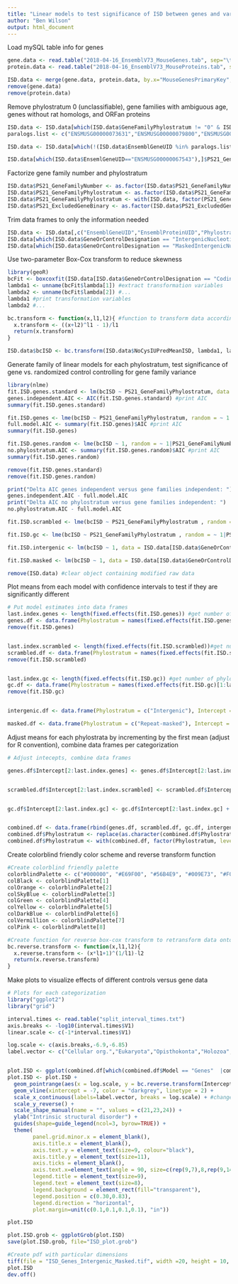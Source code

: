 ```yaml
---
title: "Linear models to test significance of ISD between genes and various controls"
author: "Ben Wilson"
output: html_document
---
```

  
Load mySQL table info for genes
```r
gene.data <- read.table("2018-04-16_EnsemblV73_MouseGenes.tab", sep="\t",header=T) 
protein.data <- read.table("2018-04-16_EnsemblV73_MouseProteins.tab", sep="\t",header=T)

ISD.data <- merge(gene.data, protein.data, by.x="MouseGenesPrimaryKey", by.y="MouseGenesForeignKey")
remove(gene.data)
remove(protein.data)
```

Remove phylostratum 0 (unclassifiable), gene families with ambiguous age, genes without rat homologs, and ORFan proteins
```r
ISD.data <- ISD.data[which(ISD.data$GeneFamilyPhylostratum != "0" & ISD.data$PS21_GeneFamilyPhylostratum != "21" & ISD.data$PS21_ExcludedGeneBinary != "1" ),] #exclude unclassifiable genes, false-positive rich ORFans
paralogs.list <- c("ENSMUSG00000073631","ENSMUSG00000079800","ENSMUSG00000094728","ENSMUSG00000095240","ENSMUSG00000095366","ENSMUSG00000095450","ENSMUSG00000095787","ENSMUSG00000096100","ENSMUSG00000096850")

ISD.data <- ISD.data[which(!(ISD.data$EnsemblGeneUID %in% paralogs.list)),]#remove genes with known paralogy to other genes

```

```r
ISD.data[which(ISD.data$EnsemlGeneUID=="ENSMUSG00000067543"),]$PS21_GeneFamilyNumber <-ISD.data[which(ISD.data$EnsemlGeneUID=="ENSMUSG00000052262"),]$PS21_GeneFamilyNumber #Fix gene family for two pahari genes

```

Factorize gene family number and phylostratum
```r
ISD.data$PS21_GeneFamilyNumber <- as.factor(ISD.data$PS21_GeneFamilyNumber) #factorize gene family ID to prevent numeric interpretation by R
ISD.data$PS21_GeneFamilyPhylostratum <- as.factor(ISD.data$PS21_GeneFamilyPhylostratum) #factorize variable to ensure that it is not interpreted as numeric variable
ISD.data$PS21_GeneFamilyPhylostratum <- with(ISD.data, factor(PS21_GeneFamilyPhylostratum, levels = c(sort(unique(ISD.data$PS21_GeneFamilyPhylostratum)),"Intergenic","Repeat-masked"))) # set levels of categorical phylostratum variable
ISD.data$PS21_ExcludedGeneBinary <- as.factor(ISD.data$PS21_ExcludedGeneBinary) #factorize binary category for gene families with ambiguous age
```

Trim data frames to only the information needed
```r
ISD.data <- ISD.data[,c("EnsemblGeneUID","EnsemblProteinUID","Phylostratum","PS21_GeneFamilyPhylostratum","PS21_GeneFamilyNumber","NoCysIUPredMeanISD","GeneOrControlDesignation","PS21_ExcludedGeneBinary","EvolutionaryRateHighestOrthologRate")] #subset needed columns
ISD.data[which(ISD.data$GeneOrControlDesignation == "IntergenicNucleotideSeqControl"),]$PS21_GeneFamilyPhylostratum <- "Intergenic" #Give intergenic sequence a categorical phylostratum for comparison
ISD.data[which(ISD.data$GeneOrControlDesignation == "MaskedIntergenicNucleotideSeqControl"),]$PS21_GeneFamilyPhylostratum <- "Repeat-masked" #Give repeat-masked intergenic sequence a categorical phylostratum

```


Use two-parameter Box-Cox transform to reduce skewness
```r
library(geoR)
bcFit <- boxcoxfit(ISD.data[ISD.data$GeneOrControlDesignation == "CodingGene",]$NoCysIUPredMeanISD, lambda2 =  TRUE) #fit a Box-Cox transform to data, exclude mouse-specific genes
lambda1 <- unname(bcFit$lambda[1]) #extract transformation variables
lambda2 <- unname(bcFit$lambda[2]) #...
lambda1 #print transformation variables
lambda2 #...

bc.transform <- function(x,l1,l2){ #function to transform data according to Box-Cox transformation fit
  x.transform <- ((x+l2)^l1 - 1)/l1
  return(x.transform)
}

ISD.data$bcISD <- bc.transform(ISD.data$NoCysIUPredMeanISD, lambda1, lambda2) #create another column variable for transformed IUPred ISD values
```


Generate family of linear models for each phylostratum, test significance of gene vs. randomized control controlling for gene family variance
```r
library(nlme)
fit.ISD.genes.standard <- lm(bcISD ~ PS21_GeneFamilyPhylostratum, data = ISD.data[which(ISD.data$GeneOrControlDesignation == "CodingGene"),]) #fit standard linear model of ISD vs. PS
genes.independent.AIC <- AIC(fit.ISD.genes.standard) #print AIC
summary(fit.ISD.genes.standard)

fit.ISD.genes <- lme(bcISD ~ PS21_GeneFamilyPhylostratum, random = ~ 1|PS21_GeneFamilyNumber, data = ISD.data[which(ISD.data$GeneOrControlDesignation == "CodingGene"),], na.action = na.exclude,  method = "ML") #fit mixed-effects model with gene family annotation as random effect
full.model.AIC <- summary(fit.ISD.genes)$AIC #print AIC
summary(fit.ISD.genes)

fit.ISD.genes.random <- lme(bcISD ~ 1, random = ~ 1|PS21_GeneFamilyNumber, data = ISD.data[which(ISD.data$GeneOrControlDesignation == "CodingGene"),], na.action = na.exclude) #fit model with PS and just random effect of gene family for comparison
no.phylostratum.AIC <- summary(fit.ISD.genes.random)$AIC #print AIC
summary(fit.ISD.genes.random)

remove(fit.ISD.genes.standard)
remove(fit.ISD.genes.random)

print("Delta AIC genes independent versus gene families independent: ")
genes.independent.AIC - full.model.AIC
print("Delta AIC no phylostratum versus gene families independent: ")
no.phylostratum.AIC - full.model.AIC

fit.ISD.scrambled <- lme(bcISD ~ PS21_GeneFamilyPhylostratum , random = ~ 1|PS21_GeneFamilyNumber, data = ISD.data[ISD.data$GeneOrControlDesignation == "ScrambledByAminoAcidControl",], na.action = na.exclude) #fit mixed-effects model to scrambled controls with random error on gene families

fit.ISD.gc <- lme(bcISD ~ PS21_GeneFamilyPhylostratum , random = ~ 1|PS21_GeneFamilyNumber, data = ISD.data[ISD.data$GeneOrControlDesignation == "RandomlyGeneratedControlWithConsistentGC" ,], na.action = na.exclude) #fit mixed-effects model to GC-content controls with random error on gene families

fit.ISD.intergenic <- lm(bcISD ~ 1, data = ISD.data[ISD.data$GeneOrControlDesignation == "IntergenicNucleotideSeqControl",]) #fit standard linear model to intergenic controls

fit.ISD.masked <- lm(bcISD ~ 1, data = ISD.data[ISD.data$GeneOrControlDesignation == "MaskedIntergenicNucleotideSeqControl",]) #fit standard linear model to repeat-masked intergenic controls

remove(ISD.data) #clear object containing modified raw data
```

Plot means from each model with confidence intervals to test if they are significantly different
```r
# Put model estimates into data frames
last.index.genes <- length(fixed.effects(fit.ISD.genes)) #get number of phylostrata that have been fit
genes.df <- data.frame(Phylostratum = names(fixed.effects(fit.ISD.genes)[1:last.index.genes]), Intercept = unname(fixed.effects(fit.ISD.genes)[1:last.index.genes]), SE = unname(summary(fit.ISD.genes)$tTable[,2][1:last.index.genes]), Model = "Genes") #build data frame to hold linear model data containing PS, mean bcISD, and SEM
remove(fit.ISD.genes)


last.index.scrambled <- length(fixed.effects(fit.ISD.scrambled))#get number of phylostrata that have been fit
scrambled.df <- data.frame(Phylostratum = names(fixed.effects(fit.ISD.scrambled)[1:last.index.scrambled]), Intercept = unname(fixed.effects(fit.ISD.scrambled)[1:last.index.scrambled]), SE = unname(summary(fit.ISD.scrambled)$tTable[,2][1:last.index.scrambled]), Model = "Scrambled") #build data frame to hold linear model data containing PS, mean bcISD, and SEM
remove(fit.ISD.scrambled)


last.index.gc <- length(fixed.effects(fit.ISD.gc)) #get number of phylostrata that have been fit
gc.df <- data.frame(Phylostratum = names(fixed.effects(fit.ISD.gc)[1:last.index.gc]), Intercept = unname(fixed.effects(fit.ISD.gc)[1:last.index.gc]), SE = unname(summary(fit.ISD.gc)$tTable[,2][1:last.index.gc]), Model = "GC") #build data frame to hold linear model data containing PS, mean bcISD, and SEM
remove(fit.ISD.gc)


intergenic.df <- data.frame(Phylostratum = c("Intergenic"), Intercept = summary(fit.ISD.intergenic)$coefficients[1], SE = summary(fit.ISD.intergenic)$coefficients[2], Model = "Intergenic") #build data frome for intergenic mean bcISD, fix phylostratum (for plotting purposes), add SEM

masked.df <- data.frame(Phylostratum = c("Repeat-masked"), Intercept = summary(fit.ISD.masked)$coefficients[1], SE = summary(fit.ISD.masked)$coefficients[2], Model = "Repeat-masked") #...same for repeat-masked intergenic controls
```

Adjust means for each phylostrata by incrementing by the first mean (adjust for R convention), combine data frames per categorization
```r
# Adjust intecepts, combine data frames

genes.df$Intercept[2:last.index.genes] <- genes.df$Intercept[2:last.index.genes] + genes.df$Intercept[1] #increment means by primary intercept, corrects for R convention of means relative to the first


scrambled.df$Intercept[2:last.index.scrambled] <- scrambled.df$Intercept[2:last.index.scrambled] + scrambled.df$Intercept[1] #...same for scrambled


gc.df$Intercept[2:last.index.gc] <- gc.df$Intercept[2:last.index.gc] + gc.df$Intercept[1] #...same for GC controls


combined.df <- data.frame(rbind(genes.df, scrambled.df, gc.df, intergenic.df, masked.df)) #combine data frames for plotting
combined.df$Phylostratum <- replace(as.character(combined.df$Phylostratum),1:(last.index.genes+last.index.scrambled+last.index.gc),c(1:last.index.genes,1:last.index.scrambled,1:last.index.gc))
combined.df$Phylostratum <- with(combined.df, factor(Phylostratum, levels = c(1:max(last.index.genes,last.index.scrambled,last.index.gc),"Intergenic","Repeat-masked")))

```

Create colorblind friendly color scheme and reverse transform function
```r

#Create colorblind friendly palette
colorblindPalette <- c("#000000", "#E69F00", "#56B4E9", "#009E73", "#F0E442", "#0072B2", "#D55E00", "#CC79A7")
colBlack <- colorblindPalette[1]
colOrange <- colorblindPalette[2]
colSkyBlue <- colorblindPalette[3]
colGreen <- colorblindPalette[4]
colYellow <- colorblindPalette[5]
colDarkBlue <- colorblindPalette[6]
colVermillion <- colorblindPalette[7]
colPink <- colorblindPalette[8]

#Create function for reverse box-cox transform to retransform data onto readable axis (note that this preserves relative comparison of certainty between PS but does not preserve absolute measure of SEM)
bc.reverse.transform <- function(x,l1,l2){
  x.reverse.transform <- (x*l1+1)^(1/l1)-l2
  return(x.reverse.transform)
}

```

Make plots to visualize effects of different controls versus gene data
```r
# Plots for each categorization
library("ggplot2")
library("grid")

interval.times <- read.table("split_interval_times.txt")
axis.breaks <- -log10(interval.times$V1)
linear.scale <- c(-1*interval.times$V1)

log.scale <- c(axis.breaks,-6.9,-6.85)
label.vector <- c("Cellular org.","Eukaryota","Opisthokonta","Holozoa","Metazoa","","","","","","Vertebrata","Euteleostomi","Tetrapoda","Amniota","Mammalia","Eutheria","Boreoeutheria\n","Euarchontoglires","Rodentia","Mus","Intergenic","Masked")


plot.ISD <- ggplot(combined.df[which(combined.df$Model == "Genes"  |combined.df$Model == "Intergenic"|combined.df$Model =="Repeat-masked"),], aes(shape = Model))
plot.ISD <- plot.ISD + 
  geom_pointrange(aes(x = log.scale, y = bc.reverse.transform(Intercept, lambda1, lambda2), ymin = bc.reverse.transform(Intercept - SE, lambda1, lambda2), ymax = bc.reverse.transform(Intercept + SE, lambda1, lambda2)), size = 0.5, lwd = 0.5,  colour=colSkyBlue, fill=colSkyBlue, show.legend=FALSE) +
  geom_vline(xintercept = -7, color = "darkgrey", linetype = 2) +
  scale_x_continuous(labels=label.vector, breaks = log.scale) + #change x-axis names of phylostrata to taxonomic split names
  scale_y_reverse() +
  scale_shape_manual(name = "", values = c(21,23,24)) +
  ylab("Intrinsic structural disorder") +
  guides(shape=guide_legend(ncol=3, byrow=TRUE)) +
  theme(
        panel.grid.minor.x = element_blank(),
        axis.title.x = element_blank(),
        axis.text.y = element_text(size=9, colour="black"),
        axis.title.y = element_text(size=11),
        axis.ticks = element_blank(),
        axis.text.x=element_text(angle = 90, size=c(rep(9,7),8,rep(9,14)), hjust = 1, vjust = 0.5, colour=c(rep("black",7),"lightslategrey",rep("black",14))),
        legend.title = element_text(size=9),
        legend.text = element_text(size=8),
        legend.background = element_rect(fill="transparent"),
        legend.position = c(0.30,0.83),
        legend.direction = "horizontal",
        plot.margin=unit(c(0.1,0.1,0.1,0.1), "in"))

plot.ISD

plot.ISD.grob <- ggplotGrob(plot.ISD)
save(plot.ISD.grob, file="ISD_plot.grob")

#Create pdf with particular dimensions 
tiff(file = "ISD_Genes_Intergenic_Masked.tif", width =20, height = 10, units="cm",res=300)
plot.ISD
dev.off()

```